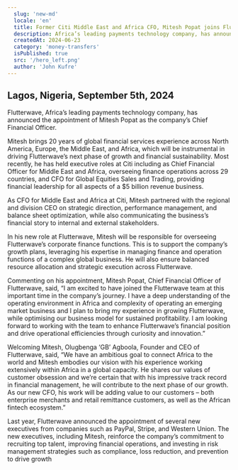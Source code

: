 ```yaml
---
  slug: 'new-md'
  locale: 'en'
  title: Former Citi Middle East and Africa CFO, Mitesh Popat joins Flutterwave as Chief Financial Officer
  description: Africa’s leading payments technology company, has announced the appointment of Mitesh Popat as the company’s Chief Financial Officer.
  createdAt: 2024-06-23
  category: 'money-transfers'
  isPublished: true
  src: '/hero_left.png'
  author: 'John Kufre'
---
```


## Lagos, Nigeria, September 5th, 2024 

Flutterwave, Africa’s leading payments technology company, has announced the appointment of Mitesh Popat as the company’s Chief Financial Officer. 

Mitesh brings 20 years of global financial services experience across North America, Europe, the Middle East, and Africa, which will be instrumental in driving Flutterwave’s next phase of growth and financial sustainability. Most recently, he has held executive roles at Citi including as Chief Financial Officer for Middle East and Africa, overseeing finance operations across 29 countries, and CFO for Global Equities Sales and Trading, providing financial leadership for all aspects of a $5 billion revenue business.

As CFO for Middle East and Africa at Citi, Mitesh partnered with the regional and division CEO on strategic direction, performance management, and balance sheet optimization, while also communicating the business’s financial story to internal and external stakeholders. 

In his new role at Flutterwave, Mitesh will be responsible for overseeing Flutterwave’s corporate finance functions. This is to support the company’s growth plans, leveraging his expertise in managing finance and operation functions of a complex global business. He will also ensure balanced resource allocation and strategic execution across Flutterwave. 

Commenting on his appointment, Mitesh Popat, Chief Financial Officer of Flutterwave, said, “I am excited to have joined the Flutterwave team at this important time in the company’s journey. I have a deep understanding of the operating environment in Africa and complexity of operating an emerging market business and I plan to bring my experience in growing Flutterwave, while optimising our business model for sustained profitability. I am looking forward to working with the team to enhance Flutterwave’s financial position and drive operational efficiencies through curiosity and innovation.”

Welcoming Mitesh, Olugbenga ‘GB’ Agboola, Founder and CEO of Flutterwave, said, “We have an ambitious goal to connect Africa to the world and Mitesh embodies our vision with his experience working extensively within Africa in a global capacity. He shares our values of customer obsession and we’re certain that with his impressive track record in financial management, he will contribute to the next phase of our growth. As our new CFO,  his work will be adding value to our customers – both enterprise merchants and retail remittance customers, as well as the African fintech ecosystem.”

Last year, Flutterwave announced the appointment of several new executives from companies such as PayPal, Stripe, and Western Union. The new executives, including Mitesh, reinforce the company’s commitment to recruiting top talent, improving financial operations, and investing in risk management strategies such as compliance, loss reduction, and prevention to drive growth


